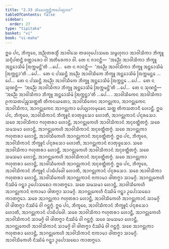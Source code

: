 ```yaml
---
title: "2.33 ᩈᩦᨾᩮᩣᨠ᩠ᨠᨶ᩠ᨲᩥᨠᨸᩮᨿ᩠ᨿᩣᩃ"
tableOfContents: false
sidebar:
  order: 27
type: "tipitaka"
basket: "vi"
book: "vi-maha"
---
```



<DynamicBreadcrumb />

<Division number="177" book="vi-maha">

<Paragraph number="774" book="vi-maha">
ᩍᨵ ᨸᨶ, ᨽᩥᨠ᩠ᨡᩅᩮ, ᩋᨬ᩠ᨬᨲᩁᩈ᩠ᨾᩥᩴ ᩋᩣᩅᩤᩈᩮ ᨲᨴᩉᩩᨸᩮᩣᩈᨳᩮ ᩈᨾ᩠ᨻᩉᩩᩃᩣ ᩋᩣᩅᩤᩈᩥᨠᩣ ᨽᩥᨠ᩠ᨡᩪ ᩈᨶ᩠ᨶᩥᨸᨲᨶ᩠ᨲᩥ ᨧᨲ᩠ᨲᩣᩁᩮᩣ ᩅᩤ ᩋᨲᩥᩁᩮᨠᩣ ᩅᩤ. ᨲᩮ ᨶ ᨩᩣᨶᨶ᩠ᨲᩥ—  ‘ᩋᨬ᩠ᨬᩮ ᩋᩣᩅᩤᩈᩥᨠᩣ ᨽᩥᨠ᩠ᨡᩪ ᩋᨶ᩠ᨲᩮᩣᩈᩦᨾᩴ ᩒᨠ᩠ᨠᨾᨶ᩠ᨲᩦ’ᨲᩥ …ᨸᩮ…  ᨲᩮ ᨶ ᨩᩣᨶᨶ᩠ᨲᩥ—  ‘ᩋᨬ᩠ᨬᩮ ᩋᩣᩅᩤᩈᩥᨠᩣ ᨽᩥᨠ᩠ᨡᩪ ᩋᨶ᩠ᨲᩮᩣᩈᩦᨾᩴ ᩒᨠ᩠ᨠᨶ᩠ᨲᩣ’ᨲᩥ …ᨸᩮ…  ᨲᩮ ᨶ ᨸᩔᨶ᩠ᨲᩥ ᩋᨬ᩠ᨬᩮ ᩋᩣᩅᩤᩈᩥᨠᩮ ᨽᩥᨠ᩠ᨡᩪ ᩋᨶ᩠ᨲᩮᩣᩈᩦᨾᩴ ᩒᨠ᩠ᨠᨾᨶ᩠ᨲᩮ …ᨸᩮ…  ᨲᩮ ᨶ ᨸᩔᨶ᩠ᨲᩥ ᩋᨬ᩠ᨬᩮ ᩋᩣᩅᩤᩈᩥᨠᩮ ᨽᩥᨠ᩠ᨡᩪ ᩋᨶ᩠ᨲᩮᩣᩈᩦᨾᩴ ᩒᨠ᩠ᨠᨶ᩠ᨲᩮ …ᨸᩮ…  ᨲᩮ ᨶ ᩈᩩᨱᨶ᩠ᨲᩥ—  ‘ᩋᨬ᩠ᨬᩮ ᩋᩣᩅᩤᩈᩥᨠᩣ ᨽᩥᨠ᩠ᨡᩪ ᩋᨶ᩠ᨲᩮᩣᩈᩦᨾᩴ ᩒᨠ᩠ᨠᨾᨶ᩠ᨲᩦ’ᨲᩥ …ᨸᩮ…  ᨲᩮ ᨶ ᩈᩩᨱᨶ᩠ᨲᩥ—  ‘ᩋᨬ᩠ᨬᩮ ᩋᩣᩅᩤᩈᩥᨠᩣ ᨽᩥᨠ᩠ᨡᩪ ᩋᨶ᩠ᨲᩮᩣᩈᩦᨾᩴ ᩒᨠ᩠ᨠᨶ᩠ᨲᩣ’ᨲᩥ …ᨸᩮ… .
</Paragraph>

<Paragraph number="775" book="vi-maha">
ᩋᩣᩅᩤᩈᩥᨠᩮᨶ ᩋᩣᩅᩤᩈᩥᨠᩣ ᩑᨠᩈᨲᨸᨬ᩠ᨧᩈᨲ᩠ᨲᨲᩥ ᨲᩥᨠᨶᨿᨲᩮᩣ, ᩋᩣᩅᩤᩈᩥᨠᩮᨶ ᩋᩣᨣᨶ᩠ᨲᩩᨠᩣ, ᩋᩣᨣᨶ᩠ᨲᩩᨠᩮᨶ ᩋᩣᩅᩤᩈᩥᨠᩣ, ᩋᩣᨣᨶ᩠ᨲᩩᨠᩮᨶ ᩋᩣᨣᨶ᩠ᨲᩩᨠᩣ ᨸᩮᨿ᩠ᨿᩣᩃᨾᩩᨡᩮᨶ ᩈᨲ᩠ᨲ ᨲᩥᨠᩈᨲᩣᨶᩥ ᩉᩮᩣᨶ᩠ᨲᩥ.
</Paragraph>

</Division>
<Division number="178" book="vi-maha">

<Paragraph number="776" book="vi-maha">
ᩍᨵ ᨸᨶ, ᨽᩥᨠ᩠ᨡᩅᩮ, ᩋᩣᩅᩤᩈᩥᨠᩣᨶᩴ ᨽᩥᨠ᩠ᨡᩪᨶᩴ ᨧᩣᨲᩩᨴ᩠ᨴᩈᩮᩣ ᩉᩮᩣᨲᩥ, ᩋᩣᨣᨶ᩠ᨲᩩᨠᩣᨶᩴ ᨸᨶ᩠ᨶᩁᩈᩮᩣ. ᩈᨧᩮ ᩋᩣᩅᩤᩈᩥᨠᩣ ᨻᩉᩩᨲᩁᩣ ᩉᩮᩣᨶ᩠ᨲᩥ, ᩋᩣᨣᨶ᩠ᨲᩩᨠᩮᩉᩥ ᩋᩣᩅᩤᩈᩥᨠᩣᨶᩴ ᩋᨶᩩᩅᨲ᩠ᨲᩥᨲᨻ᩠ᨻᩴ. ᩈᨧᩮ ᩈᨾᩈᨾᩣ ᩉᩮᩣᨶ᩠ᨲᩥ, ᩋᩣᨣᨶ᩠ᨲᩩᨠᩮᩉᩥ ᩋᩣᩅᩤᩈᩥᨠᩣᨶᩴ ᩋᨶᩩᩅᨲ᩠ᨲᩥᨲᨻ᩠ᨻᩴ. ᩈᨧᩮ ᩋᩣᨣᨶ᩠ᨲᩩᨠᩣ ᨻᩉᩩᨲᩁᩣ ᩉᩮᩣᨶ᩠ᨲᩥ, ᩋᩣᩅᩤᩈᩥᨠᩮᩉᩥ ᩋᩣᨣᨶ᩠ᨲᩩᨠᩣᨶᩴ ᩋᨶᩩᩅᨲ᩠ᨲᩥᨲᨻ᩠ᨻᩴ.
</Paragraph>

<Paragraph number="777" book="vi-maha">
ᩍᨵ ᨸᨶ, ᨽᩥᨠ᩠ᨡᩅᩮ, ᩋᩣᩅᩤᩈᩥᨠᩣᨶᩴ ᨽᩥᨠ᩠ᨡᩪᨶᩴ ᨸᨶ᩠ᨶᩁᩈᩮᩣ ᩉᩮᩣᨲᩥ, ᩋᩣᨣᨶ᩠ᨲᩩᨠᩣᨶᩴ ᨧᩣᨲᩩᨴ᩠ᨴᩈᩮᩣ. ᩈᨧᩮ ᩋᩣᩅᩤᩈᩥᨠᩣ ᨻᩉᩩᨲᩁᩣ ᩉᩮᩣᨶ᩠ᨲᩥ, ᩋᩣᨣᨶ᩠ᨲᩩᨠᩮᩉᩥ ᩋᩣᩅᩤᩈᩥᨠᩣᨶᩴ ᩋᨶᩩᩅᨲ᩠ᨲᩥᨲᨻ᩠ᨻᩴ. ᩈᨧᩮ ᩈᨾᩈᨾᩣ ᩉᩮᩣᨶ᩠ᨲᩥ, ᩋᩣᨣᨶ᩠ᨲᩩᨠᩮᩉᩥ ᩋᩣᩅᩤᩈᩥᨠᩣᨶᩴ ᩋᨶᩩᩅᨲ᩠ᨲᩥᨲᨻ᩠ᨻᩴ. ᩈᨧᩮ ᩋᩣᨣᨶ᩠ᨲᩩᨠᩣ ᨻᩉᩩᨲᩁᩣ ᩉᩮᩣᨶ᩠ᨲᩥ, ᩋᩣᩅᩤᩈᩥᨠᩮᩉᩥ ᩋᩣᨣᨶ᩠ᨲᩩᨠᩣᨶᩴ ᩋᨶᩩᩅᨲ᩠ᨲᩥᨲᨻ᩠ᨻᩴ.
</Paragraph>

<Paragraph number="778" book="vi-maha">
ᩍᨵ ᨸᨶ, ᨽᩥᨠ᩠ᨡᩅᩮ, ᩋᩣᩅᩤᩈᩥᨠᩣᨶᩴ ᨽᩥᨠ᩠ᨡᩪᨶᩴ ᨸᩣᨭᩥᨸᨴᩮᩤ ᩉᩮᩣᨲᩥ, ᩋᩣᨣᨶ᩠ᨲᩩᨠᩣᨶᩴ ᨸᨶ᩠ᨶᩁᩈᩮᩣ. ᩈᨧᩮ ᩋᩣᩅᩤᩈᩥᨠᩣ ᨻᩉᩩᨲᩁᩣ ᩉᩮᩣᨶ᩠ᨲᩥ, ᩋᩣᩅᩤᩈᩥᨠᩮᩉᩥ ᩋᩣᨣᨶ᩠ᨲᩩᨠᩣᨶᩴ ᨶᩣᨠᩣᨾᩣ ᨴᩤᨲᨻ᩠ᨻᩣ ᩈᩣᨾᨣ᩠ᨣᩦ. ᩋᩣᨣᨶ᩠ᨲᩩᨠᩮᩉᩥ ᨶᩥᩔᩦᨾᩴ ᨣᨶ᩠ᨲ᩠ᩅᩣ ᩏᨸᩮᩣᩈᨳᩮᩣ ᨠᩣᨲᨻ᩠ᨻᩮᩣ. ᩈᨧᩮ ᩈᨾᩈᨾᩣ ᩉᩮᩣᨶ᩠ᨲᩥ, ᩋᩣᩅᩤᩈᩥᨠᩮᩉᩥ ᩋᩣᨣᨶ᩠ᨲᩩᨠᩣᨶᩴ ᨶᩣᨠᩣᨾᩣ ᨴᩤᨲᨻ᩠ᨻᩣ ᩈᩣᨾᨣ᩠ᨣᩦ. ᩋᩣᨣᨶ᩠ᨲᩩᨠᩮᩉᩥ ᨶᩥᩔᩦᨾᩴ ᨣᨶ᩠ᨲ᩠ᩅᩣ ᩏᨸᩮᩣᩈᨳᩮᩣ ᨠᩣᨲᨻ᩠ᨻᩮᩣ. ᩈᨧᩮ ᩋᩣᨣᨶ᩠ᨲᩩᨠᩣ ᨻᩉᩩᨲᩁᩣ ᩉᩮᩣᨶ᩠ᨲᩥ, ᩋᩣᩅᩤᩈᩥᨠᩮᩉᩥ ᩋᩣᨣᨶ᩠ᨲᩩᨠᩣᨶᩴ ᩈᩣᨾᨣ᩠ᨣᩦ ᩅᩤ ᨴᩤᨲᨻ᩠ᨻᩣ ᨶᩥᩔᩦᨾᩴ ᩅᩤ ᨣᨶ᩠ᨲᨻ᩠ᨻᩴ.
</Paragraph>

<Paragraph number="779" book="vi-maha">
ᩍᨵ ᨸᨶ, ᨽᩥᨠ᩠ᨡᩅᩮ, ᩋᩣᩅᩤᩈᩥᨠᩣᨶᩴ ᨽᩥᨠ᩠ᨡᩪᨶᩴ ᨸᨶ᩠ᨶᩁᩈᩮᩣ ᩉᩮᩣᨲᩥ, ᩋᩣᨣᨶ᩠ᨲᩩᨠᩣᨶᩴ ᨸᩣᨭᩥᨸᨴᩮᩤ. ᩈᨧᩮ ᩋᩣᩅᩤᩈᩥᨠᩣ ᨻᩉᩩᨲᩁᩣ ᩉᩮᩣᨶ᩠ᨲᩥ, ᩋᩣᨣᨶ᩠ᨲᩩᨠᩮᩉᩥ ᩋᩣᩅᩤᩈᩥᨠᩣᨶᩴ ᩈᩣᨾᨣ᩠ᨣᩦ ᩅᩤ ᨴᩤᨲᨻ᩠ᨻᩣ ᨶᩥᩔᩦᨾᩴ ᩅᩤ ᨣᨶ᩠ᨲᨻ᩠ᨻᩴ. ᩈᨧᩮ ᩈᨾᩈᨾᩣ ᩉᩮᩣᨶ᩠ᨲᩥ, ᩋᩣᨣᨶ᩠ᨲᩩᨠᩮᩉᩥ ᩋᩣᩅᩤᩈᩥᨠᩣᨶᩴ ᩈᩣᨾᨣ᩠ᨣᩦ ᩅᩤ ᨴᩤᨲᨻ᩠ᨻᩣ ᨶᩥᩔᩦᨾᩴ ᩅᩤ ᨣᨶ᩠ᨲᨻ᩠ᨻᩴ. ᩈᨧᩮ ᩋᩣᨣᨶ᩠ᨲᩩᨠᩣ ᨻᩉᩩᨲᩁᩣ ᩉᩮᩣᨶ᩠ᨲᩥ, ᩋᩣᨣᨶ᩠ᨲᩩᨠᩮᩉᩥ ᩋᩣᩅᩤᩈᩥᨠᩣᨶᩴ ᨶᩣᨠᩣᨾᩣ ᨴᩤᨲᨻ᩠ᨻᩣ ᩈᩣᨾᨣ᩠ᨣᩦ. ᩋᩣᩅᩤᩈᩥᨠᩮᩉᩥ ᨶᩥᩔᩦᨾᩴ ᨣᨶ᩠ᨲ᩠ᩅᩣ ᩏᨸᩮᩣᩈᨳᩮᩣ ᨠᩣᨲᨻ᩠ᨻᩮᩣ.
</Paragraph>
</Division>
